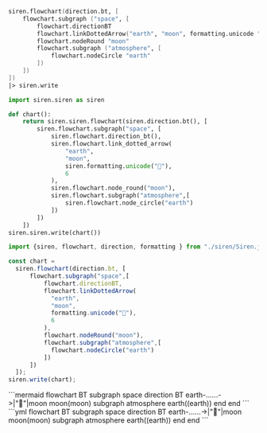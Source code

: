 
<Tabs groupId="preferred-lang" queryString>
<TabItem value="fsharp" label="F#">

```fsharp
siren.flowchart(direction.bt, [
    flowchart.subgraph ("space", [
        flowchart.directionBT
        flowchart.linkDottedArrow("earth", "moon", formatting.unicode "🚀", 6)
        flowchart.nodeRound "moon"
        flowchart.subgraph ("atmosphere", [
            flowchart.nodeCircle "earth"
        ])
    ])
])
|> siren.write
```

</TabItem>
<TabItem value="py" label="Python">

```py
import siren.siren as siren

def chart():
    return siren.siren.flowchart(siren.direction.bt(), [
        siren.flowchart.subgraph("space", [
            siren.flowchart.direction_bt(),
            siren.flowchart.link_dotted_arrow(
                "earth",
                "moon",
                siren.formatting.unicode("🚀"),
                6
            ),
            siren.flowchart.node_round("moon"),
            siren.flowchart.subgraph("atmosphere",[
                siren.flowchart.node_circle("earth")
            ])
        ])
    ])
siren.siren.write(chart())
```

</TabItem>
<TabItem value="js" label="JavsScript">

```js
import {siren, flowchart, direction, formatting } from "./siren/Siren.js"

const chart = 
  siren.flowchart(direction.bt, [
      flowchart.subgraph("space",[
          flowchart.directionBT,
          flowchart.linkDottedArrow(
            "earth", 
            "moon", 
            formatting.unicode("🚀"),
            6
          ),
          flowchart.nodeRound("moon"),
          flowchart.subgraph("atmosphere",[
            flowchart.nodeCircle("earth")
          ])
      ])
  ]);
siren.write(chart);
```

</TabItem>
</Tabs>

<Tabs>
<TabItem value="graph" label="Graph">
```mermaid
flowchart BT
    subgraph space
        direction BT
        earth-......->|"🚀"|moon
        moon(moon)
        subgraph atmosphere
            earth((earth))
        end
    end
```
</TabItem>
<TabItem value="output" label="Output">
```yml
flowchart BT
    subgraph space
        direction BT
        earth-......->|"🚀"|moon
        moon(moon)
        subgraph atmosphere
            earth((earth))
        end
    end
```
</TabItem>
</Tabs>
